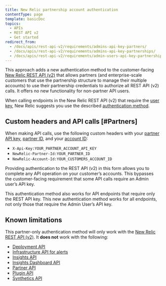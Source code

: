 ```yaml
---
title: New Relic partnership account authentication
contentType: page
template: basicDoc
topics:
  - APIs
  - REST API v2
  - Get started
redirect_from:
  - /docs/apis/rest-api-v2/requirements/admins-api-key-partners/
  - /docs/apis/rest-api-v2/requirements/admins-api-key-partnerships/
  - /docs/apis/rest-api-v2/requirements/admin-users-api-key-partnerships/
---
```


This approach adds a new authentication method to the customer-facing [New Relic REST API (v2)](https://api.newrelic.com/) that allows partners (and enterprise-scale customers that use the partnership structure to manage their multiple accounts) to use their partnership credentials to authorize all REST API (v2) calls. It offers no new functionality for non-partner API users.

When calling endpoints in the New Relic REST API (v2) that require the [user key](/docs/apis/get-started/intro-apis/types-new-relic-api-keys#user-api-key), New Relic suggests you use the described [authentication method](/docs/apis/rest-api-v2/requirements/admins-api-key-partnerships#Partners).

## Custom headers and API calls [#Partners]

When making API calls, use the following custom headers with your [partner API key](/docs/accounts-partnerships/partnerships/partner-api/partner-api-reference#the-api-key), [partner ID](/docs/accounts-partnerships/partnerships/partner-api/partner-api-reference#partner-id), and your [account ID](/docs/accounts-partnerships/accounts/account-setup/account-id):

* `X-Api-Key:YOUR_PARTNER_ACCOUNT_API_KEY`
* `NewRelic-Partner-Id:YOUR_PARTNER_ID`
* `NewRelic-Account-Id:YOUR_CUSTOMERS_ACCOUNT_ID`

Providing authentication to the REST API (v2) in this form allows you to complete any API operation on your customer’s accounts. This bypasses the customer-facing requirement that some API calls require an Admin user’s API key.

This authentication method also works for API endpoints that require only the REST API key. This new authentication method works for all endpoints, not only those that require the Admin User’s API key.

## Known limitations

This partner-only authentication method will only work with the [New Relic REST API (v2)](https://api.newrelic.com/). It **does not** work with the following:

* [Deployment API](/docs/apm/new-relic-apm/maintenance/deployment-notifications#api)
* [Infrastructure API for alerts](/docs/infrastructure/new-relic-infrastructure/infrastructure-alert-conditions/rest-api-calls-new-relic-infrastructure-alerts)
* [Insights API](/docs/insights/new-relic-insights/adding-querying-data/inserting-custom-events-insights-api)
* [Insights Dashboard API](https://docs.newrelic.com/docs/insights/insights-api/manage-dashboards/insights-dashboard-api)
* [Partner API](/docs/accounts-partnerships/partnerships/partner-api/partner-api-reference)
* [Plugin API](/docs/plugins/plugin-developer-resources/developer-reference/plugin-api-specification)
* [Synthetics API](https://docs.newrelic.com/docs/apis/synthetics-rest-api/monitor-examples/manage-synthetics-monitors-rest-api)
